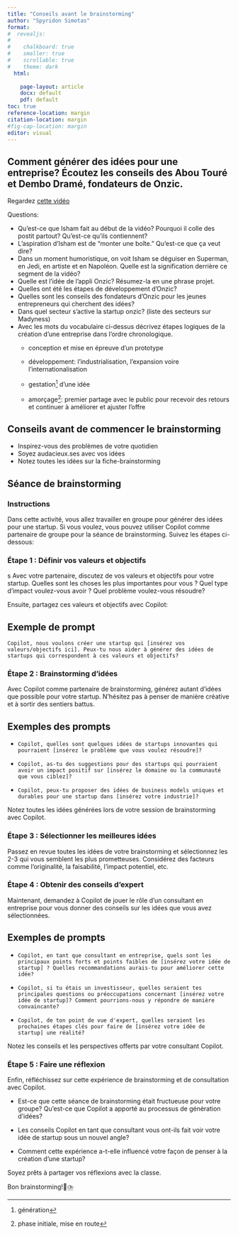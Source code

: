 ```yaml
---
title: "Conseils avant le brainstorming"
author: "Spyridon Simotas"
format: 
#  revealjs: 
#    
#    chalkboard: true
#    smaller: true
#    scrollable: true
#    theme: dark
  html: 
    
    page-layout: article
    docx: default
    pdf: default
toc: true
reference-location: margin
citation-location: margin
#fig-cap-location: margin
editor: visual  
---
```


## Comment générer des idées pour une entreprise? Écoutez les conseils des Abou Touré et Dembo Dramé, fondateurs de Onzic.

Regardez [cette vidéo](video https://www.youtube.com/watch?v=TXL9T6kR3SM&list=PLKDXJtJALFV1Xb5y2SGNYgwvutaIjfI5C&index=2) 

Questions:

-   Qu'est-ce que Isham fait au début de la vidéo? Pourquoi il colle des postit partout? Qu'est-ce qu'ils contiennent?
-   L'aspiration d'Isham est de "monter une boîte." Qu'est-ce que ça veut dire?
-   Dans un moment humoristique, on voit Isham se déguiser en Superman, en Jedi, en artiste et en Napoléon. Quelle est la signification derrière ce segment de la vidéo?
-   Quelle est l'idée de l'appli Onzic? Résumez-la en une phrase projet.
-   Quelles ont été les étapes de développement d'Onzic?
-   Quelles sont les conseils des fondateurs d'Onzic pour les jeunes entrepreneurs qui cherchent des idées?
-   Dans quel secteur s'active la startup onzic? (liste des secteurs sur Madyness)
-   Avec les mots du vocabulaire ci-dessus décrivez étapes logiques de la création d'une entreprise dans l'ordre chronologique.
    -   conception et mise en épreuve d'un prototype

    -   développement: l'industrialisation, l'expansion voire l'internationalisation 

    -   gestation[^1] d'une idée

    -   amorçage[^2]: premier partage avec le public pour recevoir des retours et continuer à améliorer et ajuster l'offre

[^1]: génération

[^2]: phase initiale, mise en route

## Conseils avant de commencer le brainstorming

-   Inspirez-vous des problèmes de votre quotidien
-   Soyez audacieux.ses avec vos idées
-   Notez toutes les idées sur la fiche-brainstorming

## Séance de brainstorming

### Instructions

Dans cette activité, vous allez travailler en groupe pour générer des idées pour une startup. Si vous voulez, vous pouvez utiliser Copilot comme partenaire de groupe pour la séance de brainstorming. Suivez les étapes ci-dessous:

### Étape 1 : Définir vos valeurs et objectifs
s
Avec votre partenaire, discutez de vos valeurs et objectifs pour votre startup. Quelles sont les choses les plus importantes pour vous ? Quel type d'impact voulez-vous avoir ? Quel problème voulez-vous résoudre?

Ensuite, partagez ces valeurs et objectifs avec Copilot:

::: {.callout-tip appearance="simple" icon="false"}
## Exemple de prompt

`Copilot, nous voulons créer une startup qui [insérez vos valeurs/objectifs ici]. Peux-tu nous aider à générer des idées de startups qui correspondent à ces valeurs et objectifs?`
:::

### Étape 2 : Brainstorming d'idées

Avec Copilot comme partenaire de brainstorming, générez autant d'idées que possible pour votre startup. N'hésitez pas à penser de manière créative et à sortir des sentiers battus.

::: {.callout-tip appearance="simple" icon="false"}
## Exemples des prompts

-   `Copilot, quelles sont quelques idées de startups innovantes qui pourraient [insérez le problème que vous voulez résoudre]?`

-   `Copilot, as-tu des suggestions pour des startups qui pourraient avoir un impact positif sur [insérez le domaine ou la communauté que vous ciblez]?`

-   `Copilot, peux-tu proposer des idées de business models uniques et durables pour une startup dans [insérez votre industrie]?`
:::

Notez toutes les idées générées lors de votre session de brainstorming avec Copilot.

### Étape 3 : Sélectionner les meilleures idées

Passez en revue toutes les idées de votre brainstorming et sélectionnez les 2-3 qui vous semblent les plus prometteuses. Considérez des facteurs comme l'originalité, la faisabilité, l'impact potentiel, etc.

### Étape 4 : Obtenir des conseils d'expert

Maintenant, demandez à Copilot de jouer le rôle d'un consultant en entreprise pour vous donner des conseils sur les idées que vous avez sélectionnées.

::: {.callout-tip appearance="simple" icon="false"}
## Exemples de prompts

-   `Copilot, en tant que consultant en entreprise, quels sont les principaux points forts et points faibles de [insérez votre idée de startup] ? Quelles recommandations aurais-tu pour améliorer cette idée?`

-   `Copilot, si tu étais un investisseur, quelles seraient tes principales questions ou préoccupations concernant [insérez votre idée de startup]? Comment pourrions-nous y répondre de manière convaincante?`

-   `Copilot, de ton point de vue d'expert, quelles seraient les prochaines étapes clés pour faire de [insérez votre idée de startup] une réalité?`
:::

Notez les conseils et les perspectives offerts par votre consultant Copilot.

### Étape 5 : Faire une réflexion

Enfin, réfléchissez sur cette expérience de brainstorming et de consultation avec Copilot.

-   Est-ce que cette séance de brainstorming était fructueuse pour votre groupe? Qu'est-ce que Copilot a apporté au processus de génération d'idées?

-   Les conseils Copilot en tant que consultant vous ont-ils fait voir votre idée de startup sous un nouvel angle?

-   Comment cette expérience a-t-elle influencé votre façon de penser à la création d'une startup?

Soyez prêts à partager vos réflexions avec la classe.

Bon brainstorming!🧠⛈️
